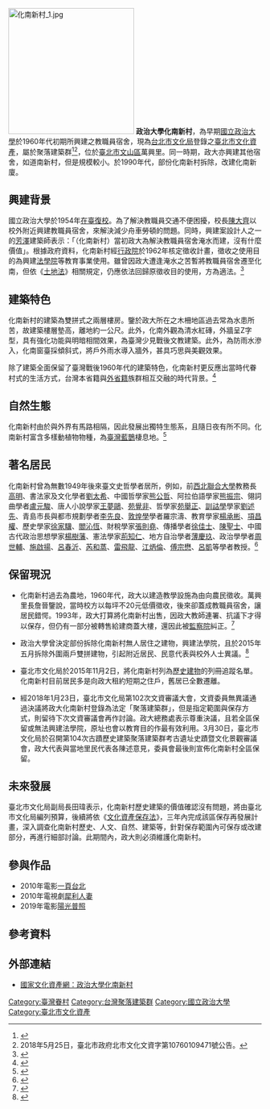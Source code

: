 {{tw monument
|name=政治大學化南新村
|formername=
|image=
|imagename=
|othername=
|formalname=
|coordinates = {{coord|24|59|30|N|121|34|31|E}}
|level=聚落建築群
|class=近代宿舍
|time=1960年代
|date=2018年5月25日
|location=[[台北市|台北市]][[文山區|文山區]]
|open=
|cost=
|website=
|reg_url =https://nchdb.boch.gov.tw/assets/advanceSearch/groupsOfBuildings/20180809000001
}}

[[File:化南新村_1.jpg|250px]]
'''政治大學化南新村'''，為早期[[國立政治大學|國立政治大學]]於1960年代初期所興建之教職員宿舍，現為[[台北市文化局|台北市文化局]]登錄之[[臺北市文化資產|臺北市文化資產]]，屬於聚落建築群<ref>{{cite web|url=https://news.ltn.com.tw/news/local/paper/1188535|title=聚落建築群 政大「化南新村」全區保留|publisher=自由時報|author=黃建豪|date=2018-03-31|location=臺北市|language=zh|access-date=2019-06-24|archive-date=2019-06-29|archive-url=https://web.archive.org/web/20190629071931/https://news.ltn.com.tw/news/local/paper/1188535|dead-url=no}}</ref><ref>2018年5月25日，臺北市政府北市文化文資字第10760109471號公告。</ref>，位於[[臺北市|臺北市]][[文山區|文山區]]萬興里。同一時期，政大亦興建其他宿舍，如道南新村，但是規模較小。於1990年代，部份化南新村拆除，改建化南新廈。

==興建背景==
國立政治大學於1954年[[在臺復校|在臺復校]]。為了解決教職員交通不便困擾，校長[[陳大齊|陳大齊]]以校外附近興建教職員宿舍，來解決減少舟車勞頓的問題。同時，興建案設計人之一的[[芳澤|芳澤]]建築師表示：「（化南新村）當初政大為解決教職員宿舍淹水而建，沒有什麼價值」。根據政府資料，化南新村經[[行政院|行政院]]於1962年核定徵收計畫，徵收之使用目的為興建[[法學院|法學院]]等教育事業使用。雖曾因政大遭逢淹水之苦暫將教職員宿舍遷至化南，但依《[[土地法_(中華民國)|土地法]]》相關規定，仍應依法回歸原徵收目的使用，方為適法。<ref>{{cite web|url=https://www-ws.gov.taipei/001/Upload/544/relfile/13197/7680958/596b0c21-e586-4261-83c0-d60d0c8ec171.pdf|title=「政治大學化南新村」登錄聚落建築群公聽會會議紀錄|date=2018-03-12|publisher=台北市文化局|location=臺北市|language=zh}}</ref>

==建築特色==
化南新村的建築為雙拼式之兩層樓房。鑒於政大所在之木柵地區過去常為水患所苦，故建築樓層墊高，離地約一公尺。此外，化南外觀為清水紅磚，外牆呈Z字型，具有強化功能與明暗相間效果，為臺灣少見戰後文教建築。此外，為防雨水滲入，化南窗臺採傾斜式，將戶外雨水導入牆外，甚具巧思與美觀效果。

除了建築全面保留了臺灣戰後1960年代的建築特色，化南新村更反應出當時代眷村式的生活方式，台灣本省籍與[[台灣外省人|外省籍]]族群相互交融的時代背景。<ref>{{Cite news|url=https://www.thenewslens.com/article/42451|title=別拆光戰後文人的「家」！從1960到2016，政大化南新村的保存之路|date=2016-06-22|publisher=關鍵評論網|accessdate=2018-03-30|language=zh|location=臺北市|author=廖湘婷|editor1=陳淑美|editor2=苑舉民|editor3=王曉敏|archive-date=2019-06-08|archive-url=https://web.archive.org/web/20190608140124/https://www.thenewslens.com/article/42451|dead-url=no}}</ref>

==自然生態==
化南新村由於與外界有馬路相隔，因此發展出獨特生態系，且隨日夜有所不同。化南新村富含多樣動植物物種，為[[臺灣藍鵲|臺灣藍鵲]]棲息地。<ref>{{cite web|url=http://www.merit-times.com/NewsPage.aspx?unid=474093|title=不想讓化南新村「回不去了」居民參與式預算 搶救歷史記憶|publisher=人間福報|date=2017-05-21|quote=居民陳淑美說，來到化南新村可發現豐富生態，有民國五十四年種下的高大鳳凰樹，另外老芒果樹也已綠葉成蔭；另外，居民還說，除了教職員種植的果樹及老樹，當地隨處可見「國鳥」台灣藍鵲的身影。|location=臺北市|language=zh|access-date=2019-06-24|archive-date=2021-05-09|archive-url=https://web.archive.org/web/20210509095000/https://www.merit-times.com/NewsPage.aspx?unid=474093|dead-url=no}}</ref>

==著名居民==
化南新村曾為無數1949年後來臺文史哲學者居所，例如，前[[西北聯合大學|西北聯合大學]]教務長[[高明|高明]]、書法家及文化學者[[劉太希|劉太希]]、中國哲學家[[熊公哲|熊公哲]]、阿拉伯語學家[[熊振宗|熊振宗]]、翎詞曲學者[[盧元駿|盧元駿]]、唐人小說學家[[王夢鷗|王夢鷗]]、[[苑覺非|苑覺非]]、哲學家[[苑舉正|苑舉正]]、[[訓詁學|訓詁學]]學家[[劉述先|劉述先]]、青島市長與都市規劃學者[[李先良|李先良]]、[[敦煌學|敦煌學]]學者羅宗濤、教育學家[[楊承彬|楊承彬]]、[[項昌權|項昌權]]、歷史學家[[徐家驥|徐家驥]]、[[閻沁恆|閻沁恆]]、財稅學家[[張則堯|張則堯]]、傳播學者[[徐佳士|徐佳士]]、[[陳聖士|陳聖士]]、中國古代政治思想學家[[楊樹藩|楊樹藩]]、憲法學家[[荊知仁|荊知仁]]、地方自治學者[[薄慶玖|薄慶玖]]、政治學學者[[周世輔|周世輔]]、[[施啟揚|施啟揚]]、[[呂春沂|呂春沂]]、[[芮和蒸|芮和蒸]]、[[雷飛龍|雷飛龍]]、[[江炳倫|江炳倫]]、[[傅宗懋|傅宗懋]]、[[呂凱|呂凱]]等學者教授。<ref>{{cite web|url=https://www.storm.mg/lifestyle/140052|title=化南人物說化南：他們的人生與台灣記憶|publisher=風傳媒|date=2016-07-17|author1=陳淑美|author2=苑舉民|language=zh|access-date=2019-06-24|archive-date=2019-06-22|archive-url=https://web.archive.org/web/20190622124303/https://www.storm.mg/lifestyle/140052|dead-url=no}}</ref>

== 保留現況 ==
*化南新村過去為農地，1960年代，政大以建造教學設施為由向農民徵收。萬興里長詹晉鑒說，當時校方以每坪不20元低價徵收，後來卻蓋成教職員宿舍，讓居民錯愕。1993年，政大打算將化南新村出售，因政大教師連署、抗議下才得以保存，但仍有一部分被轉售給建商蓋大樓，還因此被[[監察院|監察院]]糾正。<ref>{{Cite news|url=http://news.ltn.com.tw/news/life/breakingnews/1321579|title=化南新村國片取景處 規模比桃園眷村大|publisher=自由時報|accessdate=2018-04-17|author=鍾泓良|location=臺北市|language=zh|archive-date=2020-12-05|archive-url=https://web.archive.org/web/20201205093450/https://news.ltn.com.tw/news/life/breakingnews/1321579|dead-url=no}}</ref>

*政治大學曾決定部份拆除化南新村無人居住之建物，興建法學院，且於2015年五月拆除外圍兩戶雙拼建物，引起附近居民、民意代表與校外人士異議。<ref>{{Cite news|url=http://news.ltn.com.tw/news/life/breakingnews/1989051|title=化南新村只留8棟 居民砲轟政大新法學院興建案|publisher=自由時報|accessdate=2018-03-30|author=鍾泓良|location=臺北市|language=zh|archive-date=2019-06-20|archive-url=https://web.archive.org/web/20190620233648/https://news.ltn.com.tw/news/life/breakingnews/1989051|dead-url=no}}</ref>

*臺北市文化局於2015年11月2日，將化南新村列為[[古蹟|歷史建物]]的列冊追蹤名單。化南新村目前居民多是向政大租約短期之住戶，舊居已全數遷離。

*經2018年1月23日，臺北市文化局第102次文資審議大會，文資委員無異議通過決議將政大化南新村登錄為法定「聚落建築群」，但是指定範圍與保存方式，則留待下次文資審議會再作討論。政大總務處表示尊重決議，且若全區保留或無法興建法學院，原址也會以教育目的作最有效利用。3月30日，臺北市文化局於召開第104次古蹟歷史建築聚落建築群考古遺址史蹟暨文化景觀審議會，政大代表與當地里民代表各陳述意見，委員會最後則宣佈化南新村全區保留。

== 未來發展 ==
{{wikisource|文化資產保存法}}
臺北市文化局副局長田瑋表示，化南新村歷史建築的價值確認沒有問題，將由臺北市文化局編列預算，後續將依《[[文化資產保存法|文化資產保存法]]》，三年內完成該區保存再發展計畫，深入調查化南新村歷史、人文、自然、建築等，針對保存範圍內可保存或改建部分，再進行細部討論。此期間內，政大則必須維護化南新村。

==參與作品==

*2010年電影[[一頁台北|一頁台北]]
*2010年電視劇[[犀利人妻|犀利人妻]]
*2019年電影[[陽光普照|陽光普照]]


==參考資料==
{{reflist}}

==外部連結==
*[https://nchdb.boch.gov.tw/assets/advanceSearch/groupsOfBuildings/20180809000001 國家文化資產網：政治大學化南新村] {{Wayback|url=https://nchdb.boch.gov.tw/assets/advanceSearch/groupsOfBuildings/20180809000001 |date=20190505161323 }}

{{政治大學}}
[[Category:臺灣眷村|Category:臺灣眷村]]
[[Category:台灣聚落建築群|Category:台灣聚落建築群]]
[[Category:國立政治大學|Category:國立政治大學]]
[[Category:臺北市文化資產|Category:臺北市文化資產]]
